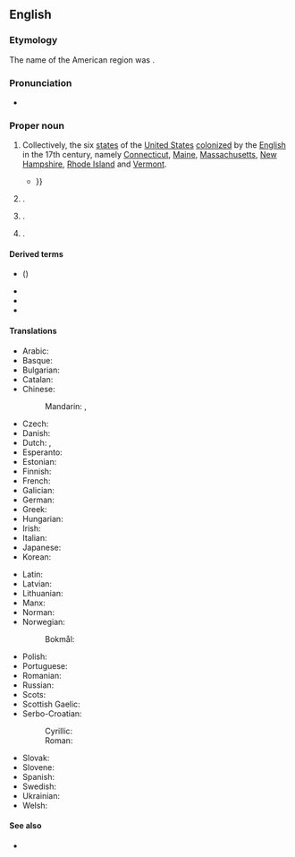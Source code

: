 ==English==
===Etymology===
The name of the American region was {{coinage|en|John Smith|nat=English|occ=explorer|w=John Smith (explorer)|nobycat=1|in=1616|nocap=1}}.

===Pronunciation===
* {{audio|en|en-au-New England.ogg|Audio (AU)}}

===Proper noun===
{{en-proper noun|head=[[new|New]] [[England]]}}

# Collectively, the six [[state]]s of the [[United States]] [[colonize]]d by the [[English]] in the 17th century, namely [[Connecticut]], [[Maine]], [[Massachusetts]], [[New Hampshire]], [[Rhode Island]] and [[Vermont]].
#* {{quote-book|en|pageurl=https://google.com/books?id=Fz5PAQAAMAAJ&pg=PA3|pages=3, 7|title={{w|A Description of New England}}|author={{w|John Smith (explorer)|John Smith}}|location=London|publisher=Humfrey Lownes|oclc=58673015|year=1616|passage=[page 3] '''''New England''''' is that part of ''America'' in the Ocean Sea opposite to ''Noua Albyon'' in the South Sea; discouered by the most memorable Sir ''Francis Drake'' in his voyage about the worlde. In regarde whereto this is stiled '''''New England''''', beeing in the same latitude. ''New France'', off it, is Northward: Southwardes is ''Virginia'', and all the adioyning Continent, with ''New Granado'', ''New Spain'', ''New Andolosia'' and the ''West Indies''.<br>[page 7] That part wee call '''''New England''''' is betwixt the degrees of 41. and 45: but that parte this discourse speaketh of, stretcheth but from ''Pennobscot'' to ''Cape Cod'', some 75 leagues by a right line distant each from other {{...}}}}
# {{place|en|city|s/North Dakota}}.
# {{place|en|A loosely defined <<region>> in the north of <<s/New South Wales>>, <<c/Australia>>}}.
# {{place|en|suburb|city/Peterborough|co/Cambridgeshire|cc/England}} {{q|[[OS]] grid ref TF1801}}.

====Derived terms====
* {{vern|New England aster}} ({{taxlink|Symphyotrichum novae-angliae|species|ver=220906}})
* {{l|en|New Englander}}
* {{l|en|New Englandism}}
* {{l|en|New Englandy}}

====Translations====
{{trans-top|six states of the United States}}
* Arabic: {{t|ar|إِنْقِلْتِرَا الْجَدِيدَة|f}}
* Basque: {{t|eu|Ingalaterra Berria}}
* Bulgarian: {{t|bg|Нова Англия|f}}
* Catalan: {{t|ca|Nova Anglaterra|f}}
* Chinese:
*: Mandarin: {{t+|cmn|新英格蘭}}, {{t+|cmn|新英格兰|tr=Xīnyīnggélán}}
* Czech: {{t+|cs|Nová Anglie|f}}
* Danish: {{t|da|New England}}
* Dutch: {{t|nl|New England}}, {{t|nl|Nieuw-Engeland}}
* Esperanto: {{t|eo|Nov-Anglio}}
* Estonian: {{t|et|Uus-Inglismaa}}
* Finnish: {{t+|fi|Uusi-Englanti}}
* French: {{t+|fr|Nouvelle-Angleterre|f}}
* Galician: {{t+|gl|Nova Inglaterra|f}}
* German: {{t+|de|Neuengland}}
* Greek: {{t|el|Νέα Αγγλία|f}}
* Hungarian: {{t|hu|Új-Anglia}}
* Irish: {{t|ga|Sasana Nua|m}}
* Italian: {{t|it|Nuova Inghilterra|f}}
* Japanese: {{t|ja|ニューイングランド|tr=Nyū Ingurando}}
* Korean: {{t|ko|^뉴잉글랜드}}
{{trans-mid}}
* Latin: {{t|la|Nova Anglia|f}}
* Latvian: {{t|lv|Jaunanglija|f}}
* Lithuanian: {{t|lt|Naujoji Anglija|f}}
* Manx: {{t|gv|Sostyn Noa}}
* Norman: {{t|nrf|Nouvelle Angliétèrre|f}}
* Norwegian:
*: Bokmål: {{t|nb|New England}}
* Polish: {{t|pl|Nowa Anglia|f}}
* Portuguese: {{t|pt|Nova Inglaterra|f}}
* Romanian: {{t|ro|Noua Anglie|f}}
* Russian: {{t|ru|Но́вая А́нглия|f}}
* Scots: {{t|sco|New Ingland}}
* Scottish Gaelic: {{t|gd|Sasainn Nuadh}}
* Serbo-Croatian:
*: Cyrillic: {{t|sh|Нова Енглеска|f}}
*: Roman: {{t|sh|Nova Engleska|f}}
* Slovak: {{t|sk|Nové Anglicko|n}}
* Slovene: {{t|sl|Nova Anglija|f}}
* Spanish: {{t|es|Nueva Inglaterra|f}}
* Swedish: {{t+|sv|New England}}
* Ukrainian: {{t|uk|Нова Англія|f}}
* Welsh: {{t|cy|Lloegr Newydd|f}}
{{trans-bottom}}

====See also====
* {{pedia|New England (disambiguation)|New England}}

{{c|en|Regions of the United States}}